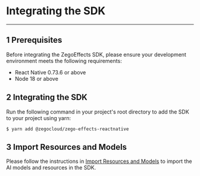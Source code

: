 # Integrating the SDK

---

## 1 Prerequisites

Before integrating the ZegoEffects SDK, please ensure your development environment meets the following requirements:
- React Native 0.73.6 or above
- Node 18 or above

## 2 Integrating the SDK

Run the following command in your project's root directory to add the SDK to your project using yarn:

```shell
$ yarn add @zegocloud/zego-effects-reactnative
```

## 3 Import Resources and Models


Please follow the instructions in [Import Resources and Models](!Quick_Starts/Import_Resources) to import the AI models and resources in the SDK.
